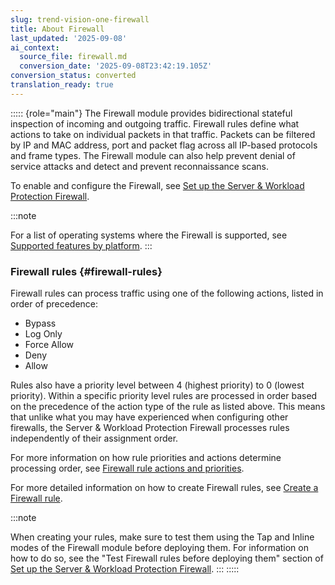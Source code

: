 ```yaml
---
slug: trend-vision-one-firewall
title: About Firewall
last_updated: '2025-09-08'
ai_context:
  source_file: firewall.md
  conversion_date: '2025-09-08T23:42:19.105Z'
conversion_status: converted
translation_ready: true
---
```


::::: {role="main"}
The Firewall module provides bidirectional stateful inspection of incoming and outgoing traffic. Firewall rules define what actions to take on individual packets in that traffic. Packets can be filtered by IP and MAC address, port and packet flag across all IP-based protocols and frame types. The Firewall module can also help prevent denial of service attacks and detect and prevent reconnaissance scans.

To enable and configure the Firewall, see [Set up the Server & Workload Protection Firewall](set-up-firewall.mdx).

:::note

For a list of operating systems where the Firewall is supported, see [Supported features by platform](supported-features-linux-platform.mdx).
:::

### Firewall rules {#firewall-rules}

Firewall rules can process traffic using one of the following actions, listed in order of precedence:

- Bypass
- Log Only
- Force Allow
- Deny
- Allow

Rules also have a priority level between 4 (highest priority) to 0 (lowest priority). Within a specific priority level rules are processed in order based on the precedence of the action type of the rule as listed above. This means that unlike what you may have experienced when configuring other firewalls, the Server & Workload Protection Firewall processes rules independently of their assignment order.

For more information on how rule priorities and actions determine processing order, see [Firewall rule actions and priorities](firewall-rule-actions-priorities.mdx).

For more detailed information on how to create Firewall rules, see [Create a Firewall rule](create-firewall-rule.mdx).

:::note

When creating your rules, make sure to test them using the Tap and Inline modes of the Firewall module before deploying them. For information on how to do so, see the "Test Firewall rules before deploying them" section of [Set up the Server & Workload Protection Firewall](set-up-firewall.mdx).
:::
:::::
